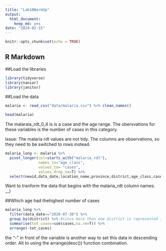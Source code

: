 ```yaml
---
title: "Lab10WarmUp"
output: 
  html_document: 
    keep_md: yes
date: "2024-02-15"
---
```


```r
knitr::opts_chunk$set(echo = TRUE)
```

## R Markdown

##Load the libraries 
```r
library(tidyverse)
library(naniar)
library(janitor)
```


##Load the data 
```r
malaria <- read_csv("data/malaria.csv") %>% clean_names()
```
```r
head(malaria)
```
The malaraia_rdt_0_4 is is a case and the age range. The obersvations for these variables is the number of cases in this category. 

Issue: The malaria rdt values are not tidy. The columns are observations, so they need to be switched to rows instead. 

```r
malaria_long <- malaria %>% 
  pivot_longer(col=starts_with("malaria_rdt"),
               names_to="age_class",
               values_to= "cases",
               values_drop_na=T) %>% 
  select(newid,data_date,location_name,province,district,age_class,cases)
```

Want to tranform the data that begins with the malaria_rdt column names. __)


##Which age had thehighest number of cases 

```r
malaria_long %>% 
  filter(data_date=="2020-07-30") %>% 
  group_by(district) %>% #since more than one district is represented in the data 
  summarise(tot_cases=sum(cases,na.rm=T)) %>% 
  arrange(-tot_cases)
```
 the "-" in front of the variable is another way to set this data in descending order. Alt to using the arrange(desc()) function combination. 
